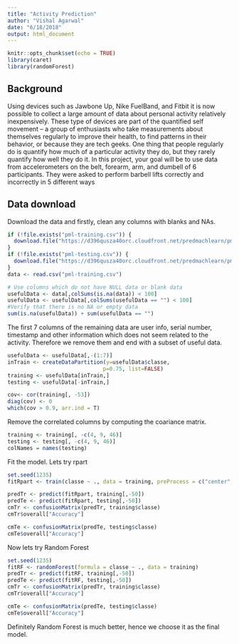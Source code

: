 ```yaml
---
title: "Activity Prediction"
author: "Vishal Agarwal"
date: "6/18/2018"
output: html_document
---
```


```r
knitr::opts_chunk$set(echo = TRUE)
library(caret)
library(randomForest)
```

## Background
Using devices such as Jawbone Up, Nike FuelBand, and Fitbit it is now possible to collect a large amount of data about personal activity relatively inexpensively. These type of devices are part of the quantified self movement – a group of enthusiasts who take measurements about themselves regularly to improve their health, to find patterns in their behavior, or because they are tech geeks. One thing that people regularly do is quantify how much of a particular activity they do, but they rarely quantify how well they do it. In this project, your goal will be to use data from accelerometers on the belt, forearm, arm, and dumbell of 6 participants. They were asked to perform barbell lifts correctly and incorrectly in 5 different ways

## Data download
Download the data and firstly, clean any columns with blanks and NAs.
```r
if (!file.exists("pml-training.csv")) { 
  download.file("https://d396qusza40orc.cloudfront.net/predmachlearn/pml-training.csv", "pml-training.csv", method = "curl")
}
if (!file.exists("pml-testing.csv")) { 
  download.file("https://d396qusza40orc.cloudfront.net/predmachlearn/pml-testing.csv", "pml-testing.csv", method = "curl")
}
data <- read.csv("pml-training.csv")

# Use columns which do not have NULL data or blank data
usefulData <- data[,colSums(is.na(data)) < 100]
usefulData <- usefulData[,colSums(usefulData == "") < 100]
#Verify that there is no NA or empty data
sum(is.na(usefulData)) + sum(usefulData == "")
```
The first 7 columns of the remaining data are user info, serial number, timestamp and other information which does not seem related to the activity. Therefore we remove them and end with a subset of useful data.
```r
usefulData <- usefulData[,-(1:7)]
inTrain <- createDataPartition(y=usefulData$classe,
                              p=0.75, list=FALSE)
training <- usefulData[inTrain,]
testing <- usefulData[-inTrain,]

cov<- cor(training[, -53])
diag(cov) <- 0
which(cov > 0.9, arr.ind = T)
```
Remove the correlated columns by computing the coariance matrix.
```r
training <- training[, -c(4, 9, 46)]
testing <- testing[, -c(4, 9, 46)]
colNames = names(testing)
```

Fit the model. Lets try rpart
```r
set.seed(1235)
fitRpart <- train(classe ~ ., data = training, preProcess = c("center", "scale"), method = "rpart")

predTr <- predict(fitRpart, training[,-50])
predTe <- predict(fitRpart, testing[,-50])
cmTr <- confusionMatrix(predTr, training$classe)
cmTr$overall["Accuracy"]

cmTe <- confusionMatrix(predTe, testing$classe)
cmTe$overall["Accuracy"]
```

Now lets try Random Forest
```r
set.seed(1235)
fitRF <- randomForest(formula = classe ~ ., data = training)
predTr <- predict(fitRF, training[,-50])
predTe <- predict(fitRF, testing[,-50])
cmTr <- confusionMatrix(predTr, training$classe)
cmTr$overall["Accuracy"]

cmTe <- confusionMatrix(predTe, testing$classe)
cmTe$overall["Accuracy"]
```

Definitely Random Forest is much better, hence we choose it as the final model.


